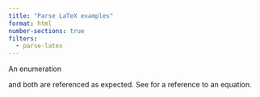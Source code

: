 ```yaml
---
title: "Parse LaTeX examples"
format: html
number-sections: true
filters:
  - parse-latex
---
```



\section{Section example $x^3$}\label{Section Example}



\section{Table}\label{Table Example}


\begin{center}
\begin{tabular}{|l|l|l|}
\hline
Var           & Class  & Description\\
\hline
$x $             &  numeric      &   xyz \\
$y$            &  numeric      &   xzh \\
$z $          &  integer      &   xlp \\
\hline
\end{tabular}
\end{center}


\section{Enumeration}

An enumeration

\begin{enumerate}
\item \textit{Title}\\
Lorem ipsum dolor sit amet, consetetur sadipscing elitr, sed diam nonumy eirmod tempor invidunt ut labore et dolore magna aliquyam erat, sed diam voluptua. At vero eos et accusam et justo duo dolores et ea rebum. Stet clita kasd gubergren, no sea takimata sanctus est Lorem ipsum dolor sit amet. Lorem ipsum dolor sit amet, consetetur sadipscing
\item \textit{Second Title}\\
Lorem ipsum dolor sit ame....
\end{enumerate}



\section{Equations}

\begin{equation}
x^2 = x * x \label{equation}
\end{equation}

\section{Itemize}

\begin{itemize}
\item First bullet
\item Second Bullet
\end{itemize}

\section{Cross-reference}

\ref{Section Example} and \ref{Table Example} both are referenced as expected. See \ref{equation} for a reference to an equation.
